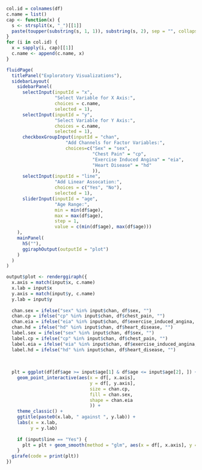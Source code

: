 

```r
col.id = colnames(df)
c.name = list()
cap <- function(x) {
  s <- strsplit(x, "_")[[1]]
  paste(toupper(substring(s, 1, 1)), substring(s, 2), sep = "", collapse = " ")
}
for (i in col.id) {
  x = sapply(i, cap)[[1]]
  c.name <- append(c.name, x)
}

fluidPage(
  titlePanel("Exploratory Visualizations"),
  sidebarLayout(
    sidebarPanel(
      selectInput(inputId = "x",
                  "Select Variable for X Axis:",
                  choices = c.name,
                  selected = 1),
      selectInput(inputId = "y",
                  "Select Variable for Y Axis:",
                  choices = c.name,
                  selected = 1),
      checkboxGroupInput(inputId = "chan",
                      "Add Channels for Factor Variables:",
                      choices=c("Sex" = "sex",
                                "Chest Pain" = "cp",
                                "Exercise Induced Angina" = "eia",
                                "Heart Disease" = "hd"
                                )),
      selectInput(inputId = "line",
                  "Add Linear Assocation:",
                  choices = c("Yes", "No"),
                  selected = 1),
      sliderInput(inputId = "age",
                  "Age Range:",
                  min = min(df$age),
                  max = max(df$age),
                  step = 1,
                  value = c(min(df$age), max(df$age)))
    ),
    mainPanel(
      h5(""),
      ggiraphOutput(outputId = "plot")
    )
  )
)

output$plot <- renderggiraph({
  x.axis = match(input$x, c.name)
  x.lab = input$x 
  y.axis = match(input$y, c.name)
  y.lab = input$y
  
  chan.sex = ifelse("sex" %in% input$chan, df$sex, "") 
  chan.cp = ifelse("cp" %in% input$chan, df$chest_pain, "") 
  chan.eia = ifelse("eia" %in% input$chan, df$exercise_induced_angina, "") 
  chan.hd = ifelse("hd" %in% input$chan, df$heart_disease, "") 
  label.sex = ifelse("sex" %in% input$chan, df$sex, "") 
  label.cp = ifelse("cp" %in% input$chan, df$chest_pain, "") 
  label.eia = ifelse("eia" %in% input$chan, df$exercise_induced_angina, "") 
  label.hd = ifelse("hd" %in% input$chan, df$heart_disease, "") 
  
  
   
  plt = ggplot(df[df$age >= input$age[1] & df$age <= input$age[2], ]) +
    geom_point_interactive(aes(x = df[, x.axis],
                               y = df[, y.axis],
                               size = chan.cp,
                               fill = chan.sex,
                               shape = chan.eia
                               )) + 
    theme_classic() +
    ggtitle(paste0(x.lab, " against ", y.lab)) +
    labs(x = x.lab,
         y = y.lab)
    
    if (input$line == "Yes") {
      plt = plt + geom_smooth(method = "glm", aes(x = df[, x.axis], y = df[, y.axis]))
    }    
  girafe(code = print(plt))
})
```
